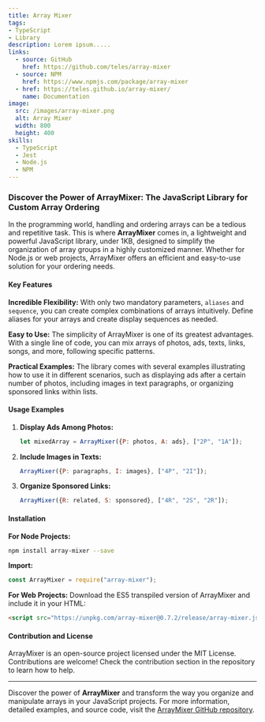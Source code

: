 ```yaml
---
title: Array Mixer
tags:
- TypeScript
- Library
description: Lorem ipsum.....
links:
  - source: GitHub
    href: https://github.com/teles/array-mixer
  - source: NPM
    href: https://www.npmjs.com/package/array-mixer
  - href: https://teles.github.io/array-mixer/
    name: Documentation
image:
  src: /images/array-mixer.png
  alt: Array Mixer
  width: 800
  height: 400
skills:
  - TypeScript
  - Jest
  - Node.js
  - NPM
---
```



### Discover the Power of ArrayMixer: The JavaScript Library for Custom Array Ordering

In the programming world, handling and ordering arrays can be a tedious and repetitive task. This is where **ArrayMixer** comes in, a lightweight and powerful JavaScript library, under 1KB, designed to simplify the organization of array groups in a highly customized manner. Whether for Node.js or web projects, ArrayMixer offers an efficient and easy-to-use solution for your ordering needs.

#### Key Features

**Incredible Flexibility:** With only two mandatory parameters, `aliases` and `sequence`, you can create complex combinations of arrays intuitively. Define aliases for your arrays and create display sequences as needed.

**Easy to Use:** The simplicity of ArrayMixer is one of its greatest advantages. With a single line of code, you can mix arrays of photos, ads, texts, links, songs, and more, following specific patterns.

**Practical Examples:** The library comes with several examples illustrating how to use it in different scenarios, such as displaying ads after a certain number of photos, including images in text paragraphs, or organizing sponsored links within lists.

#### Usage Examples

1. **Display Ads Among Photos:**
   ```javascript
   let mixedArray = ArrayMixer({P: photos, A: ads}, ["2P", "1A"]);
   ```

2. **Include Images in Texts:**
   ```javascript
   ArrayMixer({P: paragraphs, I: images}, ["4P", "2I"]);
   ```

3. **Organize Sponsored Links:**
   ```javascript
   ArrayMixer({R: related, S: sponsored}, ["4R", "2S", "2R"]);
   ```

#### Installation

**For Node Projects:**
```bash
npm install array-mixer --save
```

**Import:**
```javascript
const ArrayMixer = require("array-mixer");
```

**For Web Projects:**
Download the ES5 transpiled version of ArrayMixer and include it in your HTML:
```html
<script src="https://unpkg.com/array-mixer@0.7.2/release/array-mixer.js"></script>
```

#### Contribution and License

ArrayMixer is an open-source project licensed under the MIT License. Contributions are welcome! Check the contribution section in the repository to learn how to help.

---

Discover the power of **ArrayMixer** and transform the way you organize and manipulate arrays in your JavaScript projects. For more information, detailed examples, and source code, visit the [ArrayMixer GitHub repository](https://github.com/teles/array-mixer).
